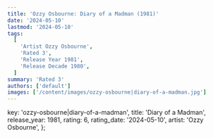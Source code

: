 ```yaml
---
title: 'Ozzy Osbourne: Diary of a Madman (1981)'
date: '2024-05-10'
lastmod: '2024-05-10'
tags:
  [
    'Artist Ozzy Osbourne',
    'Rated 3',
    'Release Year 1981',
    'Release Decade 1980',
  ]
summary: 'Rated 3'
authors: ['default']
images: ['/content/images/ozzy-osbourne|diary-of-a-madman.jpg']
---
```


  key: 'ozzy-osbourne|diary-of-a-madman',
  title: 'Diary of a Madman',
  release_year: 1981,
  rating: 6,
  rating_date: '2024-05-10',
  artist: 'Ozzy Osbourne',
};

<MusicRating data={data} />
